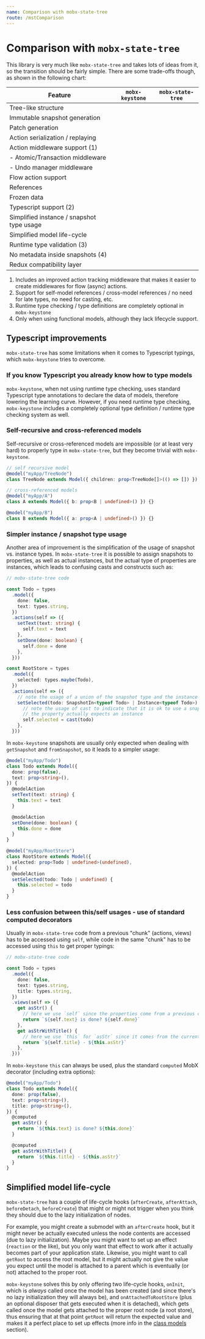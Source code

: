 ```yaml
---
name: Comparison with mobx-state-tree
route: /mstComparison
---
```



<FixStyle />

# Comparison with `mobx-state-tree`

This library is very much like `mobx-state-tree` and takes lots of ideas from it, so the transition
should be fairly simple. There are some trade-offs though, as shown in the following chart:

| Feature                                   | `mobx-keystone`                          | `mobx-state-tree`          |
| ----------------------------------------- | ---------------------------------------- | -------------------------- |
| Tree-like structure                       | <CheckIcon/>                             | <CheckIcon/>               |
| Immutable snapshot generation             | <CheckIcon/>                             | <CheckIcon/>               |
| Patch generation                          | <CheckIcon/>                             | <CheckIcon/>               |
| Action serialization / replaying          | <CheckIcon/>                             | <CheckIcon/>               |
| Action middleware support (1)             | <CheckIcon/><ArrowUpIcon/>               | <CheckIcon/>               |
| - Atomic/Transaction middleware           | <CheckIcon/>                             | <CheckIcon/>               |
| - Undo manager middleware                 | <CheckIcon/>                             | <CheckIcon/>               |
| Flow action support                       | <CheckIcon/>                             | <CheckIcon/>               |
| References                                | <CheckIcon/>                             | <CheckIcon/>               |
| Frozen data                               | <CheckIcon/>                             | <CheckIcon/>               |
| Typescript support (2)                    | <CheckIcon/><ArrowUpIcon/><ArrowUpIcon/> | <CheckIcon/>               |
| Simplified instance / snapshot type usage | <CheckIcon/>                             | <RedXIcon/>                |
| Simplified model life-cycle               | <CheckIcon/>                             | <RedXIcon/>                |
| Runtime type validation (3)               | <CheckIcon/>                             | <CheckIcon/>               |
| No metadata inside snapshots (4)          | <CheckIcon/>                             | <CheckIcon/><ArrowUpIcon/> |
| Redux compatibility layer                 | <CheckIcon/>                             | <CheckIcon/>               |

1. Includes an improved action tracking middleware that makes it easier to create
   middlewares for flow (async) actions.
2. Support for self-model references / cross-model references / no need for late types, no need for casting,
   etc.
3. Runtime type checking / type definitions are completely optional in `mobx-keystone`
4. Only when using functional models, although they lack lifecycle support.

## Typescript improvements

`mobx-state-tree` has some limitations when it comes to Typescript typings, which `mobx-keystone` tries to overcome.

### If you know Typescript you already know how to type models

`mobx-keystone`, when not using runtime type checking, uses standard Typescript type annotations to declare the data of models, therefore lowering the learning curve.
However, if you need runtime type checking, `mobx-keystone` includes a completely optional type definition / runtime type checking system as well.

### Self-recursive and cross-referenced models

Self-recursive or cross-referenced models are impossible (or at least very hard) to properly type in `mobx-state-tree`, but they become trivial with `mobx-keystone`.

```ts
// self recursive model
@model("myApp/TreeNode")
class TreeNode extends Model({ children: prop<TreeNode[]>(() => []) }) {}

// cross-referenced models
@model("myApp/A")
class A extends Model({ b: prop<B | undefined>() }) {}

@model("myApp/B")
class B extends Model({ a: prop<A | undefined>() }) {}
```

### Simpler instance / snapshot type usage

Another area of improvement is the simplification of the usage of snapshot vs. instance types. In `mobx-state-tree` it is possible to assign snapshots to properties, as well as actual instances, but the actual type of properties are instances, which leads to confusing casts and constructs such as:

```ts
// mobx-state-tree code

const Todo = types
  .model({
    done: false,
    text: types.string,
  })
  .actions(self => ({
    setText(text: string) {
      self.text = text
    },
    setDone(done: boolean) {
      self.done = done
    },
  }))

const RootStore = types
  .model({
    selected: types.maybe(Todo),
  })
  .actions(self => ({
    // note the usage of a union of the snapshot type and the instance type
    setSelected(todo: SnapshotIn<typeof Todo> | Instance<typeof Todo>) {
      // note the usage of cast to indicate that it is ok to use a snapshot when
      // the property actually expects an instance
      self.selected = cast(todo)
    },
  }))
```

In `mobx-keystone` snapshots are usually only expected when dealing with `getSnapshot` and `fromSnapshot`, so it leads to a simpler usage:

```ts
@model("myApp/Todo")
class Todo extends Model({
  done: prop(false),
  text: prop<string>(),
}) {
  @modelAction
  setText(text: string) {
    this.text = text
  }

  @modelAction
  setDone(done: boolean) {
    this.done = done
  }
}

@model("myApp/RootStore")
class RootStore extends Model({
  selected: prop<Todo | undefined>(undefined),
}) {
  @modelAction
  setSelected(todo: Todo | undefined) {
    this.selected = todo
  }
}
```

### Less confusion between this/self usages - use of standard computed decorators

Usually in `mobx-state-tree` code from a previous "chunk" (actions, views) has to be accessed using `self`, while code in the same "chunk" has to be accessed using `this` to get proper typings:

```ts
// mobx-state-tree code

const Todo = types
  .model({
    done: false,
    text: types.string,
    title: types.string,
  })
  .views(self => ({
    get asStr() {
      // here we use `self` since the properties come from a previous chunk
      return `${self.text} is done? ${self.done}`
    },
    get asStrWithTitle() {
      // here we use `this` for `asStr` since it comes from the current chunk
      return `${self.title} - ${this.asStr}`
    },
  }))
```

In `mobx-keystone` `this` can always be used, plus the standard `computed` MobX decorator (including extra options):

```ts
@model("myApp/Todo")
class Todo extends Model({
  done: prop(false),
  text: prop<string>(),
  title: prop<string>(),
}) {
  @computed
  get asStr() {
    return `${this.text} is done? ${this.done}`
  }

  @computed
  get asStrWithTitle() {
    return `${this.title} - ${this.asStr}`
  }
}
```

## Simplified model life-cycle

`mobx-state-tree` has a couple of life-cycle hooks (`afterCreate`, `afterAttach`, `beforeDetach`, `beforeCreate`) that might or might not trigger when you think they should due to the lazy initialization of nodes.

For example, you might create a submodel with an `afterCreate` hook, but it might never be actually executed unless the node contents are accessed (due to lazy initialization).
Maybe you might want to set up an effect (`reaction` or the like), but you only want that effect to work after it actually becomes part of your application state.
Likewise, you might want to call `getRoot` to access the root model, but it might actually not give the value you expect until the model is attached to a parent which is eventually (or not) attached to the proper root.

`mobx-keystone` solves this by only offering two life-cycle hooks, `onInit`, which is _always_ called once the model has been created (and since there's no lazy initialization they will always be), and `onAttachedToRootStore` (plus an optional disposer that gets executed when it is detached), which gets called once the model gets attached to the proper root node (a root store), thus ensuring that at that point `getRoot` will return the expected value and makes it a perfect place to set up effects (more info in the [class models](./classModels) section).

